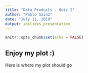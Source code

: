 ```yaml
---
title: "Data Products - Quiz 2"
author: "Pablo Sainz"
date: "July 11, 2019"
output: ioslides_presentation
---
```


```r
knitr::opts_chunk$set(echo = FALSE)
```

## Enjoy my plot :)

Here is where my plot should go


